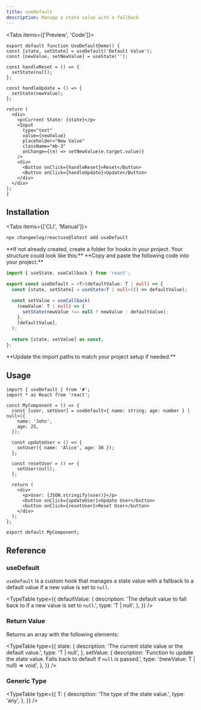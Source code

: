 ```yaml
---
title: useDefault
description: Manage a state value with a fallback
---
```


<Tabs items={['Preview', 'Code']}>
  <Tab value="Preview">
    <UseDefaultDemo />
  </Tab>
  ```tsx tab="Code"
export default function UseDefaultDemo() {
  const [state, setState] = useDefault('Default Value');
  const [newValue, setNewValue] = useState('');

  const handleReset = () => {
    setState(null);
  };

  const handleUpdate = () => {
    setState(newValue);
  };

  return (
    <div>
      <p>Current State: {state}</p>
      <Input
        type="text"
        value={newValue}
        placeholder="New Value"
        className="mb-3"
        onChange={(e) => setNewValue(e.target.value)}
      />
      <div>
        <Button onClick={handleReset}>Reset</Button>
        <Button onClick={handleUpdate}>Update</Button>
      </div>
    </div>
  );
}
```
</Tabs>

## Installation

<Tabs items={['CLI', 'Manual']}>
```bash tab="CLI"
npx changeelog/reactuse@latest add useDefault
```

  <Tab value="Manual">
<Steps>
<Step>
**If not already created, create a folder for hooks in your project. Your structure could look like this:**

<Files>
  <Folder name="app" defaultOpen>
    <File name="layout.tsx" />
    <File name="page.tsx" />
    <File name="global.css" />
  </Folder>
  <Folder name="components">
    <File name="button.tsx" />
    <File name="tabs.tsx" />
    <File name="dialog.tsx" />
  </Folder>
    <Folder name="hooks">
    <File name="hook.ts" />
    <File name="custom-hook.ts" />
  </Folder>
  <File name="package.json" />
</Files>
 </Step>
<Step>
**Copy and paste the following code into your project.**

```ts tab="Manual"
import { useState, useCallback } from 'react';

export const useDefault = <T>(defaultValue: T | null) => {
  const [state, setState] = useState<T | null>(() => defaultValue);

  const setValue = useCallback(
    (newValue: T | null) => {
      setState(newValue !== null ? newValue : defaultValue);
    },
    [defaultValue],
  );

  return [state, setValue] as const;
};
```

</Step>
<Step>
**Update the import paths to match your project setup if needed.**
</Step>
</Steps></Tab>
  </Tabs>

## Usage

```tsx
import { useDefault } from '#';
import * as React from 'react';

const MyComponent = () => {
  const [user, setUser] = useDefault<{ name: string; age: number } | null>({
    name: 'John',
    age: 25,
  });

  const updateUser = () => {
    setUser({ name: 'Alice', age: 30 });
  };

  const resetUser = () => {
    setUser(null);
  };

  return (
    <div>
      <p>User: {JSON.stringify(user)}</p>
      <button onClick={updateUser}>Update User</button>
      <button onClick={resetUser}>Reset User</button>
    </div>
  );
};

export default MyComponent;
```

## Reference

### useDefault

`useDefault` is a custom hook that manages a state value with a fallback to a default value if a new value is set to `null`.

<TypeTable
  type={{
    defaultValue: {
      description:
        'The default value to fall back to if a new value is set to `null`.',
      type: 'T | null',
    },
  }}
/>

### Return Value

Returns an array with the following elements:

<TypeTable
  type={{
    state: {
      description: 'The current state value or the default value.',
      type: 'T | null',
    },
    setValue: {
      description:
        'Function to update the state value. Falls back to default if `null` is passed.',
      type: '(newValue: T | null) => void',
    },
  }}
/>

### Generic Type

<TypeTable
  type={{
    T: {
      description: 'The type of the state value.',
      type: 'any',
    },
  }}
/>

